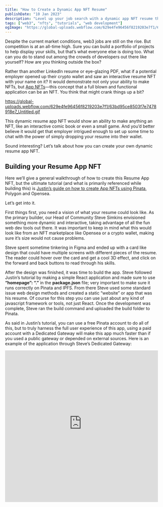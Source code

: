 ```yaml
---
title: "How to Create a Dynamic App NFT Resume"
publishDate: "10 Jan 2023"
description: "Level up your job search with a dynamic app NFT resume that will wow any employer."
tags: ["web3", "nfts", "tutorials", "web development"]
ogImage: "https://global-uploads.webflow.com/629e4fe96456f8219203e7f1/6410b6848afd85df8fe0a193_2023-01-10_How-to-Create_blog-img-tiny.png"
---
```


<OutLinkButton link="https://www.pinata.cloud/blog/resume-app-nft" site="Pinata" image={pinnie} /> 

Despite the current market conditions, web3 jobs are still on the rise. But competition is at an all-time high. Sure you can build a portfolio of projects to help display your skills, but that’s what everyone else is doing too. What can you do to stand out among the crowds of developers out there like yourself? How are you thinking outside the box?

Rather than another LinkedIn resume or eye-glazing PDF, what if a potential employer opened up their crypto wallet and saw an interactive resume NFT with your name on it? It would demonstrate not only your ability to make NFTs, but [App NFTs](https://medium.com/pinata/how-to-build-an-app-nft-7c57b51698e7)—this concept that a full blown and functional application can be an NFT. You think that might crank things up a bit?

https://global-uploads.webflow.com/629e4fe96456f8219203e7f1/63bd95ce8503f7e7478918e7_Untitled.gif

This dynamic resume app NFT would show an ability to make anything an NFT, like an interactive comic book or even a small game. And you’d better believe it would get that employer intrigued enough to set up some time to chat with the power of simply dropping your resume into their wallet.

Sound interesting? Let’s talk about how you can create your own dynamic resume app NFT.

## Building your Resume App NFT

Here we’ll give a general walkthrough of how to create this Resume App NFT, but the ultimate tutorial (and what is primarily referenced while building this) is [Justin’s guide on how to create App NFTs using Pinata](https://medium.com/pinata/how-to-build-an-app-nft-7c57b51698e7), Polygon and Opensea.

Let’s get into it.

First things first, you need a vision of what your resume could look like. As the primary builder, our Head of Community Steve Simkins envisioned something more dynamic and interactive, taking advantage of all the fun web dev tools out there. It was important to keep in mind what this would look like from an NFT marketplace like Opensea or a crypto wallet, making sure it’s size would not cause problems.

Steve spent sometime tinkering in Figma and ended up with a card like design that could have multiple screens with different pieces of the resume. The reader could hover over the card and get a cool 3D effect, and click on the forward and back buttons to read through his skills.

After the design was finished, it was time to build the app. Steve followed Justin’s tutorial by making a simple React application and made sure to use **“homepage”: “.”** in the **package.json** file; very important to make sure it runs correctly on Pinata and IPFS. From there Steve used some standard issue web design methods and created a static “website” or app that was his resume. Of course for this step you can use just about any kind of javascript framework or tools, not just React. Once the development was complete, Steve ran the build command and uploaded the build folder to Pinata.

As said in Justin’s tutorial, you can use a free Pinata account to do all of this, but to truly harness the full user experience of this app, using a paid account with a Dedicated Gateway will make this app much faster than if you used a public gateway or depended on external sources. Here is an example of the application through Steve’s Dedicated Gateway:

<iframe src="https://stevedsimkins.mypinata.cloud/ipfs/QmdKYQpczE7giv15Yx2tkk1pkbRe862eaLhTR5e7FjhJ8F/index.html" frameborder="0" height="500px" width="100%" class="hidden sm:block" />
<Image
src="https://global-uploads.webflow.com/629e4fe96456f8219203e7f1/63bd95503c654e14fc1b3b00_Slide%2016_9%20-%203.png"
alt="Screenshot of web app"
width={1920}
aspectRatio={1/1}
class="sm:hidden"
/>

Awesome! Resume app is done, time to turn it into an NFT. Following the guide, Steve created a simple smart contract to deploy the App NFT in a way that he could keep updating it with new versions, very handy if you ever have an update in experience or education. Also keep in mind you can do your own smart contract customization here to do cool stuff, like mass airdrop your NFT to a list of wallets or ENS addresses!

With the smart contract tested and ready to go, it was time to prep the metadata for the NFT. Steve kept it pretty simple with a name, description, image link for thumbnails, and used his Dedicated Gateway link in the **animation_url** for performance.

```json
{
  "name": "Steve's App NFT Resume",
  "description": "A dynamic NFT resume by Steve",
  "image": "ipfs://QmTa46bKHxcQCBoNt887X2zNJwAHpAZ93hTXDi9KeJeM4W",
  "animation_url": "https://stevedsimkins.mypinata.cloud/ipfs/QmdKYQpczE7giv15Yx2tkk1pkbRe862eaLhTR5e7FjhJ8F/index.html"
}
```

With the metadata.json file complete, Steve uploaded that file to Pinata as well and used the CID as the token URI like so:

```javascript
const URI = "ipfs://QmU85vmit8ShrUpnJFg3wEAMA61GcQB2X5KcgabchDV1kt"
```

That’s it! After Steve ran the deployment command with Hardhat, the NFT had been minted in his wallet where we could see it on OpenSea! [Check it out](https://testnets.opensea.io/assets/goerli/0x45602432657d8100119e8633b677043b9022c22b/1) 😎

Of course this app is a fun proof of concept, but with some more refining and perhaps a better framework, you can make efficient applications that can be owned as NFTs. This is just one of the many possibilities, all of which could either make your portfolio impressive, or even launch your own company 👀 What will you build?
